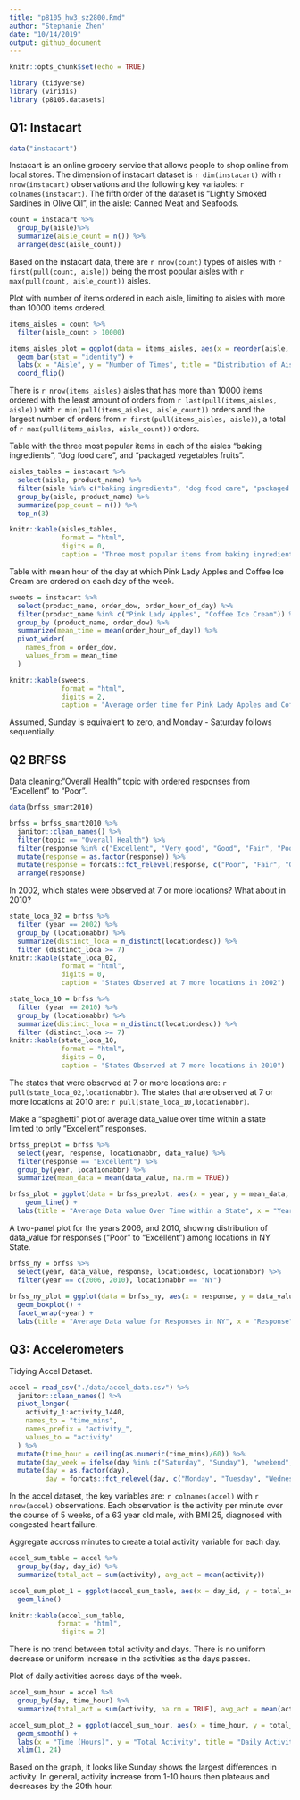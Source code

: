 ```yaml
---
title: "p8105_hw3_sz2800.Rmd"
author: "Stephanie Zhen"
date: "10/14/2019"
output: github_document
---
```


```r
knitr::opts_chunk$set(echo = TRUE)
```

```r
library (tidyverse)
library (viridis)
library (p8105.datasets)
```

## Q1: Instacart
```r
data("instacart")
```

Instacart is an online grocery service that allows people to shop online from local stores. The dimension of instacart dataset is `r dim(instacart)` with `r nrow(instacart)` observations and the following key variables: `r colnames(instacart)`. The fifth order of the dataset is "Lightly Smoked Sardines in Olive Oil", in the aisle: Canned Meat and Seafoods.

```r
count = instacart %>%
  group_by(aisle)%>% 
  summarize(aisle_count = n()) %>% 
  arrange(desc(aisle_count))
```
Based on the instacart data, there are `r nrow(count)` types of aisles with `r first(pull(count, aisle))` being the most popular aisles with `r max(pull(count, aisle_count))` aisles. 

Plot with number of items ordered in each aisle, limiting to aisles with more than 10000 items ordered.
```r
items_aisles = count %>% 
  filter(aisle_count > 10000)

items_aisles_plot = ggplot(data = items_aisles, aes(x = reorder(aisle, aisle_count), y = aisle_count)) +
  geom_bar(stat = "identity") + 
  labs(x = "Aisle", y = "Number of Times", title = "Distribution of Aisle") +
  coord_flip() 
```
There is `r nrow(items_aisles)` aisles that has more than 10000 items ordered with the least amount of orders from `r last(pull(items_aisles, aisle))` with `r min(pull(items_aisles, aisle_count))` orders and the largest number of orders from `r first(pull(items_aisles, aisle))`, a total of `r max(pull(items_aisles, aisle_count))` orders.

Table with the three most popular items in each of the aisles “baking ingredients”, “dog food care”, and “packaged vegetables fruits”.
```r
aisles_tables = instacart %>% 
  select(aisle, product_name) %>% 
  filter(aisle %in% c("baking ingredients", "dog food care", "packaged vegetables fruits")) %>% 
  group_by(aisle, product_name) %>% 
  summarize(pop_count = n()) %>% 
  top_n(3)

knitr::kable(aisles_tables,
             format = "html",
             digits = 0,
             caption = "Three most popular items from baking ingredients, dog food care, packaged vegetables fruits")
```

Table with mean hour of the day at which Pink Lady Apples and Coffee Ice Cream are ordered on each day of the week.
```r
sweets = instacart %>% 
  select(product_name, order_dow, order_hour_of_day) %>% 
  filter(product_name %in% c("Pink Lady Apples", "Coffee Ice Cream")) %>%
  group_by (product_name, order_dow) %>% 
  summarize(mean_time = mean(order_hour_of_day)) %>%
  pivot_wider(
    names_from = order_dow,
    values_from = mean_time
  ) 

knitr::kable(sweets, 
             format = "html",
             digits = 2,
             caption = "Average order time for Pink Lady Apples and Coffee Ice Cream")
```
Assumed, Sunday is equivalent to zero, and Monday - Saturday follows sequentially.

## Q2 BRFSS
Data cleaning:“Overall Health” topic with ordered responses from “Excellent” to “Poor”.
```r
data(brfss_smart2010)

brfss = brfss_smart2010 %>% 
  janitor::clean_names() %>% 
  filter(topic == "Overall Health") %>% 
  filter(response %in% c("Excellent", "Very good", "Good", "Fair", "Poor")) %>%
  mutate(response = as.factor(response)) %>% 
  mutate(response = forcats::fct_relevel(response, c("Poor", "Fair", "Good", "Very good", "Excellent"))) %>% 
  arrange(response)
```

In 2002, which states were observed at 7 or more locations? What about in 2010?
```r
state_loca_02 = brfss %>% 
  filter (year == 2002) %>% 
  group_by (locationabbr) %>% 
  summarize(distinct_loca = n_distinct(locationdesc)) %>%
  filter (distinct_loca >= 7) 
knitr::kable(state_loca_02, 
             format = "html",
             digits = 0,
             caption = "States Observed at 7 more locations in 2002")

state_loca_10 = brfss %>% 
  filter (year == 2010) %>% 
  group_by (locationabbr) %>% 
  summarize(distinct_loca = n_distinct(locationdesc)) %>%
  filter (distinct_loca >= 7) 
knitr::kable(state_loca_10, 
             format = "html",
             digits = 0,
             caption = "States Observed at 7 more locations in 2010")
```

The states that were observed at 7 or more locations are: `r pull(state_loca_02,locationabbr)`. The states that are observed at 7 or more locations at 2010 are:  `r pull(state_loca_10,locationabbr)`.

Make a “spaghetti” plot of average data_value over time within a state limited to only "Excellent" responses.
```r
brfss_preplot = brfss %>% 
  select(year, response, locationabbr, data_value) %>% 
  filter(response == "Excellent") %>% 
  group_by(year, locationabbr) %>% 
  summarize(mean_data = mean(data_value, na.rm = TRUE))

brfss_plot = ggplot(data = brfss_preplot, aes(x = year, y = mean_data, color = locationabbr)) + 
    geom_line() +
  labs(title = "Average Data value Over Time within a State", x = "Years", y = "Average Data", color = "States")
```

A two-panel plot for the years 2006, and 2010, showing distribution of data_value for responses (“Poor” to “Excellent”) among locations in NY State.
```r
brfss_ny = brfss %>% 
  select(year, data_value, response, locationdesc, locationabbr) %>% 
  filter(year == c(2006, 2010), locationabbr == "NY")
  
brfss_ny_plot = ggplot(data = brfss_ny, aes(x = response, y = data_value, color = response)) +
  geom_boxplot() +
  facet_wrap(~year) + 
  labs(title = "Average Data value for Responses in NY", x = "Response", y = "Average Data", color = "Response")
```

## Q3: Accelerometers 

Tidying Accel Dataset.
```r
accel = read_csv("./data/accel_data.csv") %>%
  janitor::clean_names() %>% 
  pivot_longer(
    activity_1:activity_1440,
    names_to = "time_mins",
    names_prefix = "activity_",
    values_to = "activity"
  ) %>%
  mutate(time_hour = ceiling(as.numeric(time_mins)/60)) %>% 
  mutate(day_week = ifelse(day %in% c("Saturday", "Sunday"), "weekend", "weekday")) %>% 
  mutate(day = as.factor(day), 
         day = forcats::fct_relevel(day, c("Monday", "Tuesday", "Wednesday", "Thursday", "Friday", "Saturday", "Sunday")))
```

In the accel dataset, the key variables are: `r colnames(accel)` with `r nrow(accel)` observations. Each observation is the activity per minute over the course of 5 weeks, of a 63 year old male, with BMI 25, diagnosed with congested heart failure. 

Aggregate accross minutes to create a total activity variable for each day. 
```r
accel_sum_table = accel %>% 
  group_by(day, day_id) %>% 
  summarize(total_act = sum(activity), avg_act = mean(activity))

accel_sum_plot_1 = ggplot(accel_sum_table, aes(x = day_id, y = total_act)) +
  geom_line()

knitr::kable(accel_sum_table, 
            format = "html",
             digits = 2)
```

There is no trend between total activity and days. There is no uniform decrease or uniform increase in the activities as the days passes. 

Plot of daily activities across days of the week. 
```r
accel_sum_hour = accel %>% 
  group_by(day, time_hour) %>% 
  summarize(total_act = sum(activity, na.rm = TRUE), avg_act = mean(activity,  na.rm = TRUE))

accel_sum_plot_2 = ggplot(accel_sum_hour, aes(x = time_hour, y = total_act, color = day)) +
  geom_smooth() +
  labs(x = "Time (Hours)", y = "Total Activity", title = "Daily Activity across Days of the Weeks", color = "Day of the Week") +
  xlim(1, 24)
```

Based on the graph, it looks like Sunday shows the largest differences in activity. In general, activity increase from 1-10 hours then plateaus and decreases by the 20th hour. 
